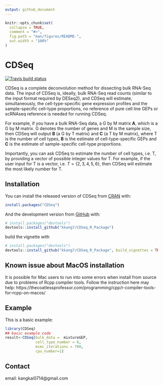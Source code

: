 ```yaml
---
output: github_document
---
```


<!-- README.md is generated from README.Rmd. Please edit that file -->

```r
knitr::opts_chunk$set(
  collapse = TRUE,
  comment = "#>",
  fig.path = "man/figures/README-",
  out.width = "100%"
)
```

# CDSeq

<!-- badges: start -->
[![Travis build status](https://travis-ci.com/kkang7/CDSeq_R_Package.svg?branch=master)](https://travis-ci.com/kkang7/CDSeq_R_Package)
<!-- badges: end -->

CDSeq is a complete deconvolution method for dissecting bulk RNA-Seq data. The input of CDSeq is, ideally, bulk RNA-Seq read counts (similar to the input format required by DESeq2), and CDSeq will estimate, simultaneously, the cell-type-specific gene expression profiles and the sample-specific cell-type proportions, no reference of pure cell line GEPs or scRNAseq reference is needed for running CDSeq. 

For example, if you have a bulk RNA-Seq data, a G by M matrix **A**, which is a G by M matrix. G denotes the number of genes and M is the sample size, then CDSeq will output **B** (a G by T matrix) and **C** (a T by M matrix), where T is the number of cell types, **B** is the estimate of cell-type-specific GEPs and **C** is the estimate of sample-specific cell-type proportions. 

Importantly, you can ask CDSeq to estimate the number of cell types, i.e. T, by providing a vector of possible integer values for T. For example, if the user input for T is a vector, i.e. $T=\{2,3,4,5,6\}$, then CDSeq will estimate the most likely number for T.    

## Installation

You can install the released version of CDSeq from [CRAN](https://CRAN.R-project.org) with:

``` r
install.packages("CDSeq")
```

And the development version from [GitHub](https://github.com/) with:

``` r
# install.packages("devtools")
devtools::install_github("kkang7/CDSeq_R_Package")
```

build the vignette with

``` r
# install.packages("devtools")
devtools::install_github("kkang7/CDSeq_R_Package", build_vignettes = TRUE)
```
## Known issue about MacOS installation
It is possible for Mac users to run into some errors when install from source due to problems of Rcpp compiler tools. Follow the instruction here may help: https://thecoatlessprofessor.com/programming/cpp/r-compiler-tools-for-rcpp-on-macos/
 

## Example

This is a basic example:

```r
library(CDSeq)
## basic example code
result<-CDSeq(bulk_data =  mixtureGEP, 
              cell_type_number = 6, 
              mcmc_iterations = 700, 
              cpu_number=1)
```


## Contact 
email: kangkai0714@gmail.com

